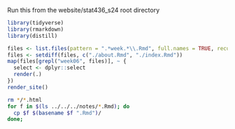 
Run this from the website/stat436_s24 root directory

```r
library(tidyverse)
library(rmarkdown)
library(distill)

files <- list.files(pattern = ".*week.*\\.Rmd", full.names = TRUE, recursive = TRUE)
files <- setdiff(files, c("./about.Rmd", "./index.Rmd"))
map(files[grepl("week06", files)], ~ {
  select <- dplyr::select
  render(.)
})
render_site()
```

```sh
rm */*.html
for f in $(ls ../../../notes/*.Rmd); do
  cp $f $(basename $f ".Rmd")/
done;
```
